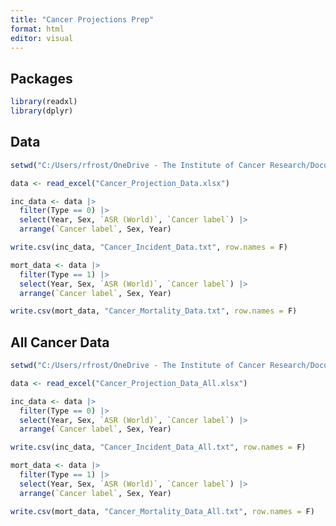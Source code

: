 ```yaml
---
title: "Cancer Projections Prep"
format: html
editor: visual
---
```


## Packages

```r
library(readxl)
library(dplyr)

```

## Data

```r
setwd("C:/Users/rfrost/OneDrive - The Institute of Cancer Research/Documents/UK-cancer-trends/Data")

data <- read_excel("Cancer_Projection_Data.xlsx")

inc_data <- data |>
  filter(Type == 0) |>
  select(Year, Sex, `ASR (World)`, `Cancer label`) |>
  arrange(`Cancer label`, Sex, Year)

write.csv(inc_data, "Cancer_Incident_Data.txt", row.names = F)

mort_data <- data |>
  filter(Type == 1) |>
  select(Year, Sex, `ASR (World)`, `Cancer label`) |>
  arrange(`Cancer label`, Sex, Year)

write.csv(mort_data, "Cancer_Mortality_Data.txt", row.names = F)

```

## All Cancer Data
```r

setwd("C:/Users/rfrost/OneDrive - The Institute of Cancer Research/Documents/UK-cancer-trends/Data")

data <- read_excel("Cancer_Projection_Data_All.xlsx")

inc_data <- data |>
  filter(Type == 0) |>
  select(Year, Sex, `ASR (World)`, `Cancer label`) |>
  arrange(`Cancer label`, Sex, Year)

write.csv(inc_data, "Cancer_Incident_Data_All.txt", row.names = F)

mort_data <- data |>
  filter(Type == 1) |>
  select(Year, Sex, `ASR (World)`, `Cancer label`) |>
  arrange(`Cancer label`, Sex, Year)

write.csv(mort_data, "Cancer_Mortality_Data_All.txt", row.names = F)


```